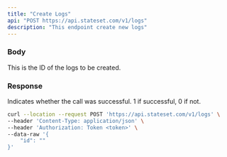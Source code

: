 ```yaml
---
title: "Create Logs"
api: "POST https://api.stateset.com/v1/logs"
description: "This endpoint create new logs"
---
```


### Body

<ParamField body="id" type="string">
  This is the ID of the logs to be created.
</ParamField>

### Response

<ResponseField name="success" type="number">
  Indicates whether the call was successful. 1 if successful, 0 if not.
</ResponseField>

<RequestExample>

```bash cURL
curl --location --request POST 'https://api.stateset.com/v1/logs' \
--header 'Content-Type: application/json' \
--header 'Authorization: Token <token>' \
--data-raw '{
    "id": ""
}'
```

</RequestExample>
